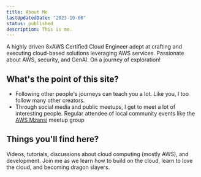 ```yaml
---
title: About Me
lastUpdatedDate: "2023-10-08"
status: published
description: This is me.
---
```


A highly driven 8xAWS Certified Cloud Engineer adept at crafting and executing cloud-based solutions leveraging AWS services.
Passionate about AWS, security, and GenAI. On a journey of exploration!

## What's the point of this site?

- Following other people's journeys can teach you a lot. Like you, I too follow many other creators.
- Through social media and public meetups, I get to meet a lot of interesting people. Regular attendee of local community events like the [AWS Mzansi](https://www.meetup.com/mzansi-aws) meetup group

## Things you'll find here?

Videos, tutorials, discussions about cloud computing (mostly AWS), and development. Join me as we learn how to build on the cloud, learn to love the cloud, and becoming dragon slayers.
